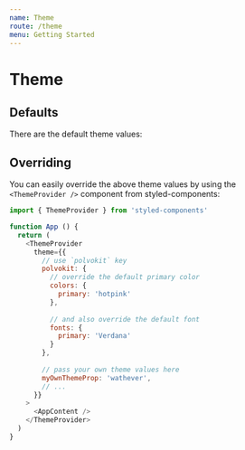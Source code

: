 ```yaml
---
name: Theme
route: /theme
menu: Getting Started
---
```



# Theme

## Defaults

There are the default theme values:

<ThemeDescriptor theme={theme} />

## Overriding

You can easily override the above theme values by using
the `<ThemeProvider />` component from styled-components:

```js
import { ThemeProvider } from 'styled-components'

function App () {
  return (
    <ThemeProvider
      theme={{
        // use `polvokit` key
        polvokit: {
          // override the default primary color
          colors: {
            primary: 'hotpink'
          },
          
          // and also override the default font
          fonts: {
            primary: 'Verdana'
          }
        },
        
        // pass your own theme values here
        myOwnThemeProp: 'wathever',
        // ...
      }}
    >
      <AppContent />
    </ThemeProvider>
  )
}
```